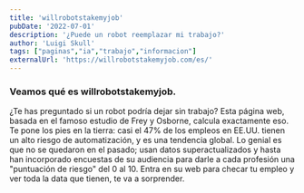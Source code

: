 ```yaml
---
title: 'willrobotstakemyjob'
pubDate: '2022-07-01'
description: '¿Puede un robot reemplazar mi trabajo?'
author: 'Luigi Skull'
tags: ["paginas","ia","trabajo","informacion"]
externalUrl: 'https://willrobotstakemyjob.com/es/' 
---
```



### Veamos qué es willrobotstakemyjob.


¿Te has preguntado si un robot podría dejar sin trabajo? Esta página web, basada en el famoso estudio de Frey y Osborne, calcula exactamente eso. Te pone los pies en la tierra: casi el 47% de los empleos en EE.UU. tienen un alto riesgo de automatización, y es una tendencia global. Lo genial es que no se quedaron en el pasado; usan datos superactualizados y hasta han incorporado encuestas de su audiencia para darle a cada profesión una "puntuación de riesgo" del 0 al 10. Entra en su web para checar tu empleo y ver toda la data que tienen, te va a sorprender.
